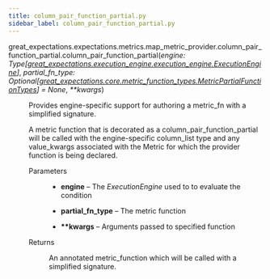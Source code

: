 ```yaml
---
title: column_pair_function_partial.py
sidebar_label: column_pair_function_partial.py
---
```



<section class="sphinx-api-doc" id="column-pair-function-partial">

<dl class="py function">
<dt class="sig sig-object py">
<span class="sig-prename descclassname"><span class="pre">great_expectations.expectations.metrics.map_metric_provider.column_pair_function_partial.</span></span><span class="sig-name descname"><span class="pre">column_pair_function_partial</span></span><span class="sig-paren">(</span><em class="sig-param"><span class="n"><span class="pre">engine</span></span><span class="p"><span class="pre">:</span></span><span class="w"> </span><span class="n"><span class="pre">Type</span><span class="p"><span class="pre">[</span></span><a class="reference internal" href="../../../execution_engine/ExecutionEngine_class" title="great_expectations.execution_engine.execution_engine.ExecutionEngine"><span class="pre">great_expectations.execution_engine.execution_engine.ExecutionEngine</span></a><span class="p"><span class="pre">]</span></span></span></em>, <em class="sig-param"><span class="n"><span class="pre">partial_fn_type</span></span><span class="p"><span class="pre">:</span></span><span class="w"> </span><span class="n"><span class="pre">Optional</span><span class="p"><span class="pre">[</span></span><a class="reference internal" href="../../../core/metric_function_types/MetricPartialFunctionTypes_class" title="great_expectations.core.metric_function_types.MetricPartialFunctionTypes"><span class="pre">great_expectations.core.metric_function_types.MetricPartialFunctionTypes</span></a><span class="p"><span class="pre">]</span></span></span><span class="w"> </span><span class="o"><span class="pre">=</span></span><span class="w"> </span><span class="default_value"><span class="pre">None</span></span></em>, <em class="sig-param"><span class="o"><span class="pre">**</span></span><span class="n"><span class="pre">kwargs</span></span></em><span class="sig-paren">)</span>
</dt>
<dd>
<p>Provides engine-specific support for authoring a metric_fn with a simplified signature.</p>
<p>A metric function that is decorated as a column_pair_function_partial will be called with the engine-specific
column_list type and any value_kwargs associated with the Metric for which the provider function is being declared.</p>
<dl class="field-list simple">
<dt class="field-odd">Parameters</dt>
<dd class="field-odd"><ul class="simple">
<li><p><strong>engine</strong> – The <cite>ExecutionEngine</cite> used to to evaluate the condition</p></li>
<li><p><strong>partial_fn_type</strong> – The metric function</p></li>
<li><p><strong>**kwargs</strong> – Arguments passed to specified function</p></li>
</ul>
</dd>
<dt class="field-even">Returns</dt>
<dd class="field-even">
<p>An annotated metric_function which will be called with a simplified signature.</p>
</dd>
</dl>
</dd></dl>
</section>